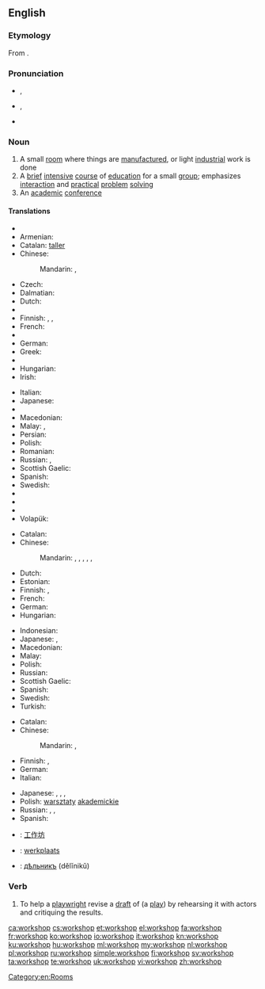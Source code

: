 {{was wotd|2007|December|24}}
{{also|Workshop}}
==English==

===Etymology===
From {{compound|work|shop|lang=en}}.

===Pronunciation===
* {{a|RP}} {{IPA|/ˈwɜːk.ʃɒp/}}, {{X-SAMPA|/"w3:k.SQp/}}
* {{a|US}} {{IPA|/ˈwɝk.ʃɑp/}}, {{X-SAMPA|/"w3`k.SAp/}}
* {{audio|en-us-workshop.ogg|Audio (US)}}

===Noun===
{{en-noun|head=[[work]][[shop]]}}

# A small [[room]] where things are [[manufacture]]d, or light [[industrial]] work is done
# A [[brief]] [[intensive]] [[course]] of [[education]] for a small [[group]]; emphasizes [[interaction]] and [[practical]] [[problem]] [[solving]]
# An [[academic]] [[conference]]

====Translations====
{{trans-top|small manufacturing room}}
* {{trreq|sq}}
* Armenian: {{t-|hy|արհեստանոց|tr=arhestanoc’}}
* Catalan: [[taller]] {{m}}
* Chinese:
*: Mandarin: {{t|cmn|車間|sc=Hani}}, {{t|cmn|车间|tr=chējiān|sc=Hani}}
* Czech: {{t-|cs|dílna|f}}
* Dalmatian: {{tø|dlm|botaiga|f}}
* Dutch: {{t+|nl|atelier|n}}
* {{trreq|eo}}
* Finnish: {{t-|fi|työpaja}}, {{t-|fi|verstas}}, {{t+|fi|paja}}
* French: {{t+|fr|atelier|m}}
* {{trreq|ka}}
* German: {{t+|de|Werkstatt|f}}
* Greek: {{t+|el|εργαστήριο|n|tr=ergastírio}}
* {{trreq|he}}
* Hungarian: {{t+|hu|műhely}}
* Irish: {{t-|ga|ceárta|f}}
{{trans-mid}}
* Italian: {{t+|it|laboratorio|m}}
* Japanese: {{t-|ja|作業場|tr=さぎょうば, sagyōba|sc=Jpan}}
* {{trreq|ko}}
* Macedonian: {{t-|mk|работилница|f|tr=rabotílnica}}
* Malay: {{t-|ms|bengkel}}, {{t+|ms|woksyop}}
* Persian: {{t+|fa|کارگاه|tr=kârgâh|sc=fa-Arab}}
* Polish: {{t+|pl|warsztat|m}}
* Romanian: {{t-|ro|atelier|n}}
* Russian: {{t+|ru|мастерская|f|tr=masterskája}}, {{t+|ru|цех|m|tr=cex}}
* Scottish Gaelic: {{t-|gd|bùth-obrach|f}}
* Spanish: {{t+|es|taller|m}}
* Swedish: {{t+|sv|verkstad|c}}
* {{trreq|th}}
* {{trreq|tr}}
* {{trreq|vi}}
* Volapük: {{t+|vo|voböp}}
{{trans-bottom}}

{{trans-top|intensive course of education}}
* Catalan: {{t-|ca|taller|m}}
* Chinese:
*: Mandarin: {{t|cmn|研討會|sc=Hani}}, {{t|cmn|研讨会|tr=yántǎohuì|sc=Hani}}, {{t|cmn|講習會|sc=Hani}}, {{t|cmn|讲习会|tr=jiǎngxíhuì|sc=Hani}}, {{t|cmn|講習班|sc=Hani}}, {{t|cmn|讲习班|tr=jiǎngxíbān|sc=Hani}}
* Dutch: {{t+|nl|workshop}}
* Estonian: {{t-|et|õpituba}}
* Finnish: {{t-|fi|työpaja}}, {{t-|fi|ryhmätyökurssi}}
* French: {{t+|fr|atelier|m}}
* German: {{t-|de|Workshop|m}}
* Hungarian: {{t-|hu|intenzív kurzus}}
{{trans-mid}}
* Indonesian: {{t+|id|lokakarya}}
* Japanese: {{t-|ja|講習会|tr=こうしゅうかい, kōshūkai|sc=Jpan}}, {{t-|ja|研修会|tr=けんしゅうかい, kenshūkai|sc=Jpan}}
* Macedonian: {{t-|mk|работилница|f|tr=rabotílnica}}
* Malay: {{t-|ms|bengkel}}
* Polish: {{t-|pl|warsztaty|p}}
* Russian: {{t+|ru|семинар|m|tr=seminár}}
* Scottish Gaelic: {{t-|gd|bùth-obrach|f}}
* Spanish: {{t+|es|taller|m}}
* Swedish: {{t+|sv|workshop|c}}
* Turkish: {{t+|tr|çalıştay}}
{{trans-bottom}}

{{trans-top|academic conference}}
* Catalan: {{t-|ca|seminari|m}}
* Chinese:
*: Mandarin: {{t|cmn|研討會|sc=Hani}}, {{t|cmn|研讨会|tr=yántǎohuì|sc=Hani}}
* Finnish: {{t-|fi|työpaja}}, {{t+|fi|workshop}}
* German: {{t-|de|Workshop|m}}
* Italian: {{t-|it|seminario}}
{{trans-mid}}
* Japanese: {{t-|ja|講習会|tr=こうしゅうかい, kōshūkai|sc=Jpan}}, {{t-|ja|研修会|tr=けんしゅうかい, kenshūkai|sc=Jpan}}, {{t-|ja|作業部会|tr=さぎょうぶかい, sagyōbukai|sc=Jpan}}, {{t+|ja|ワークショップ|tr=wākushoppu|sc=Jpan}}
* Polish: [[warsztaty]] [[akademickie]] {{p}}
* Russian: {{t+|ru|секция|f|tr=sékcija}}, {{t+|ru|семинар|m|tr=seminár}}, {{t+|ru|симпозиум|m|tr=simpózium}}
* Spanish: {{t+|es|taller|m}}
{{trans-bottom}}

{{checktrans-top}}
* {{ttbc|cmn}}: [[工作坊]]
* {{ttbc|nl}}: [[werkplaats]] {{f|m}}
{{trans-mid}}
* {{ttbc|cu}}: [[дѣльникъ]] (dělĭnikŭ) {{m}}
{{trans-bottom}}

===Verb===
{{en-verb|workshops|workshopping|workshopped}}

# {{context|transitive}} To help a [[playwright]] revise a [[draft]] of (a [[play]]) by rehearsing it with actors and critiquing the results.

[[Category:en:Rooms]]

[[ca:workshop]]
[[cs:workshop]]
[[et:workshop]]
[[el:workshop]]
[[fa:workshop]]
[[fr:workshop]]
[[ko:workshop]]
[[io:workshop]]
[[it:workshop]]
[[kn:workshop]]
[[ku:workshop]]
[[hu:workshop]]
[[ml:workshop]]
[[my:workshop]]
[[nl:workshop]]
[[pl:workshop]]
[[ru:workshop]]
[[simple:workshop]]
[[fi:workshop]]
[[sv:workshop]]
[[ta:workshop]]
[[te:workshop]]
[[uk:workshop]]
[[vi:workshop]]
[[zh:workshop]]